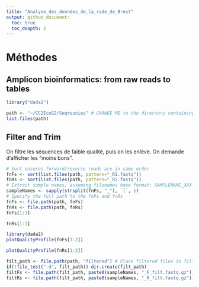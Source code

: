 ```yaml
---
title: "Analyse_des_données_de_la_rade_de_Brest"
output: github_document:
  toc: true
  toc_deapth: 2
---
```


# Méthodes
## Amplicon bioinformatics: from raw reads to tables

```r
library("dada2")
```

```r
path <- "~/CC2EcoG2/Seqreunies" # CHANGE ME to the directory containing the fastq files after unzipping.
list.files(path)
```

## Filter and Trim

On filtre les séquences de faible qualité, puis on les enlève. On demande d'afficher les "moins bons".

```r
# Sort ensures forward/reverse reads are in same order
fnFs <- sort(list.files(path, pattern="_R1.fastq"))
fnRs <- sort(list.files(path, pattern="_R2.fastq"))
# Extract sample names, assuming filenames have format: SAMPLENAME_XXX.fastq
sampleNames <- sapply(strsplit(fnFs, "_"), `[`, 1)
# Specify the full path to the fnFs and fnRs
fnFs <- file.path(path, fnFs)
fnRs <- file.path(path, fnRs)
fnFs[1:3]
```

```r
fnRs[1:3]
```

```r
library(dada2)
plotQualityProfile(fnFs[1:2])
```


```r
plotQualityProfile(fnRs[1:2])
```

```r
filt_path <- file.path(path, "filtered") # Place filtered files in filtered/ subdirectory
if(!file_test("-d", filt_path)) dir.create(filt_path)
filtFs <- file.path(filt_path, paste0(sampleNames, "_F_filt.fastq.gz"))
filtRs <- file.path(filt_path, paste0(sampleNames, "_R_filt.fastq.gz"))
```














